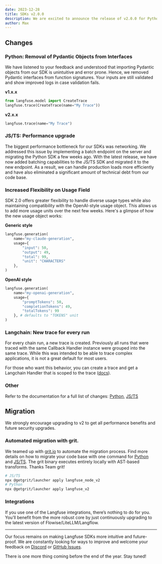 ```yaml
---
date: 2023-12-28
title: SDKs v2.0.0
description: We are excited to announce the release of v2.0.0 for Python and JS/TS SDKs. Langfuse has come a long way this year since initially launching v1 of the SDKs and it was time to finally group some necessary breaking changes into one release. The release includes simpler interfaces in Python, better defaults for the Langchain integration, and a performance upgrade for the JS/TS SDK. Read on for more details.
author: Max
---
```



<ChangelogHeader />

## Changes

### Python: Removal of Pydantic Objects from Interfaces

We have listened to your feedback and understood that importing Pydantic objects from our SDK is unintuitive and error prone. Hence, we removed Pydantic interfaces from function signatures. Your inputs are still validated and show improved logs in case validation fails.

**v1.x.x**

```python
from langfuse.model import CreateTrace
langfuse.trace(CreateTrace(name="My Trace"))
```

**v2.x.x**

```python
langfuse.trace(name="My Trace")
```

### JS/TS: Performance upgrade

The biggest performance bottleneck for our SDKs was networking. We addressed this issue by implementing a batch endpoint on the server and migrating the Python SDK a few weeks ago. With the latest release, we have now added batching capabilities to the JS/TS SDK and migrated it to the new endpoint. As a result, we can handle production loads more efficiently and have also eliminated a significant amount of technical debt from our code base.

### Increased Flexibility on Usage Field

SDK 2.0 offers greater flexibility to handle diverse usage types while also maintaining compatibility with the OpenAI-style usage object. This allows us to add more usage units over the next few weeks. Here's a glimpse of how the new usage object works:

**Generic style**

```python
langfuse.generation(
    name="my-claude-generation",
    usage={
        "input": 50,
        "output": 49,
        "total": 99,
        "unit": "CHARACTERS"
    },
)
```

**OpenAI style**

```python
langfuse.generation(
    name="my-openai-generation",
    usage={
        "promptTokens": 50,
        "completionTokens": 49,
        "totalTokens": 99
    }, # defaults to "TOKENS" unit
)
```

### Langchain: New trace for every run

For every chain run, a new trace is created. Previously all runs that were traced with the same Callback Handler instance were grouped into the same trace. While this was intended to be able to trace complex applications, it is not a great default for most users.

For those who want this behavior, you can create a trace and get a Langchain Handler that is scoped to the trace ([docs](/integrations/frameworks/langchain#upgrade-paths)).

### Other

Refer to the documentation for a full list of changes: [Python](/docs/sdk/python#upgrading-from-v1xx-to-v2xx), [JS/TS](/docs/sdk/typescript/guide#upgrade1to2)

## Migration

We strongly encourage upgrading to v2 to get all performance benefits and future security upgrades.

### Automated migration with grit.

We teamed up with [grit.io](https://www.grit.io/) to automate the migration process. Find more details on how to migrate your code base with one command for [Python](/docs/sdk/python#upgrading-from-v1xx-to-v2xx) and [JS/TS](/docs/sdk/typescript/guide#upgrade1to2). The grit binary executes entirely locally with AST-based transforms. Thanks Team grit!

```bash
# JS/TS
npx @getgrit/launcher apply langfuse_node_v2
# Python
npx @getgrit/launcher apply langfuse_v2
```

### Integrations

If you use one of the Langfuse integrations, there’s nothing to do for you. You’ll benefit from the more robust core by just continuously upgrading to the latest version of Flowise/LiteLLM/Langflow.

---

Our focus remains on making Langfuse SDKs more intuitive and future-proof. We are constantly looking for ways to improve and welcome your feedback on [Discord](/discord) or [GitHub Issues](/issue).

There is one more thing coming before the end of the year. Stay tuned!

